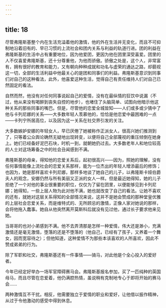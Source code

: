 ```yaml
---
---
---
```

title: 18
---




尽管弗隆斯基整个内在生活充溢着他的激情，他的外在生活并无变化，而且不可抑制地沿着旧有的、早已习惯的上流社会和团内关系与利益的轨道行进。团的利益在弗隆斯基的生活中占有重要地位，因为他爱团，更因为他在团里深受喜爱。团里的人不仅喜爱弗隆斯基，还十分尊重他，为他而骄傲。骄傲之处是，这个人，非常富有，拥有很好的教育和能力，又有朝向种种成就和功名与虚荣的通达之路，却藐视这一切，全部的生活利益中他最关心的是团和同事们的利益。弗隆斯基意识到同事们对自己的这种看法，此外，他喜爱这种生活，觉得自己有责任维持人们对自己已然固定的看法。

自然而然，他没有对任何同事说起自己的爱情，没有在最纵情的狂饮中说漏（不过，他从来没有喝醉到丧失自控的地步），也堵住了头脑简单、试图向他暗示他这种关系的那些同事的嘴巴。但是，尽管他的恋爱全城皆知——人们或多或少猜中了他与卡列尼娜的关系——大多数年轻人羡慕他的，恰恰是他恋爱中最困难的一点——卡列宁所居高位，以及因为这一关系在社交界引发的关注。

大多数嫉妒安娜的年轻女人，早已厌倦了她被称作正派女人，很高兴她们推测到了，只等着公众舆论确然无疑地出现转变，以便将自己全部蔑视的重压倾倒在她身上。她们已经备好泥巴石块，时机一到，就朝她扔过去。大多数老年人和地位较高的人士对这场筹备之中的社会丑闻感到不满。

弗隆斯基的母亲，得知他的恋爱关系后，起初很高兴——因为，照她的理解，没有任何事情能像上流社会的恋爱关系那样，能为一位杰出的年轻人增添最后的修饰；也因为，她是那样喜欢卡列尼娜，那样多地谈了她自己的儿子，以弗隆斯卡娅伯爵夫人的观念，安娜仍然与所有美丽又正派的女人一样。但是最近她得知，她的儿子拒绝了一个对他的事业很重要的职位，仅仅为了留在团里，以便能够见到卡列尼娜；她得知，一些上层人物为此对他不满，她也就改变了自己的看法。让她不喜欢的还有，就她对这层关系得知的全部情况来说，这并不是她会赞成的那种堂皇优雅的上层社会恋爱关系，而是维特式的、无所顾忌的激情，正像人家对她说的那样，会将他拖入蠢事。她自从他突然离开莫斯科后就没有见过他，通过长子要求他来见她。

当哥哥的也对小弟感到不满。他不去弄清那是怎样一种爱情，伟大还是渺小，充满激情还是毫无激情，堕落的还是不堕落的（他自己，已经有了孩子，又养着一个舞女，因而宽容待之）；但他知道，这种爱情不为那些本该喜欢的人所喜欢，因此不赞成弟弟的行为。

除了军职和社交，弗隆斯基还有一件事情——骑马，对此他是个全心投入的爱好者。

今年已经定好举办一场军官障碍赛马会。弗隆斯基报名参加，买了一匹纯种的英国母马，而且尽管在恋爱着，他仍满腔热情，虽说稍有克制地专心于即将开始的赛马会……

两种激情互不干扰。相反，他需要独立于爱情的职业和爱好，让他借以振作精神，从过于令他激动的感受中得到休息。